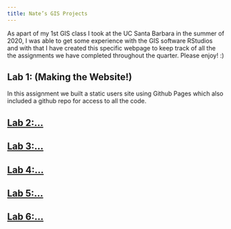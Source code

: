 ```yaml
---
title: Nate’s GIS Projects
---
```


As apart of my 1st GIS class I took at the UC Santa Barbara in the summer of 2020, I was able to get some experience with the GIS software RStudios and with that I have created this specific webpage to keep track of all the the assignments we have completed throughout the quarter. Please enjoy! :) 


## Lab 1: (Making the Website!)

In this assignment we built a static users site using Github Pages which also included a github repo for access to all the code.

## [Lab 2:...](https://nateedgar97.github.io/geog-176A-labs/lab-02.html)




## [Lab 3:...](https://nateedgar97.github.io/geog-176A-labs/lab-03.html)




## [Lab 4:...](https://nateedgar97.github.io/geog-176A-labs/lab-04.html)



## [Lab 5:...](https://nateedgar97.github.io/geog-176A-labs/lab-05.html)




## [Lab 6:...]()


